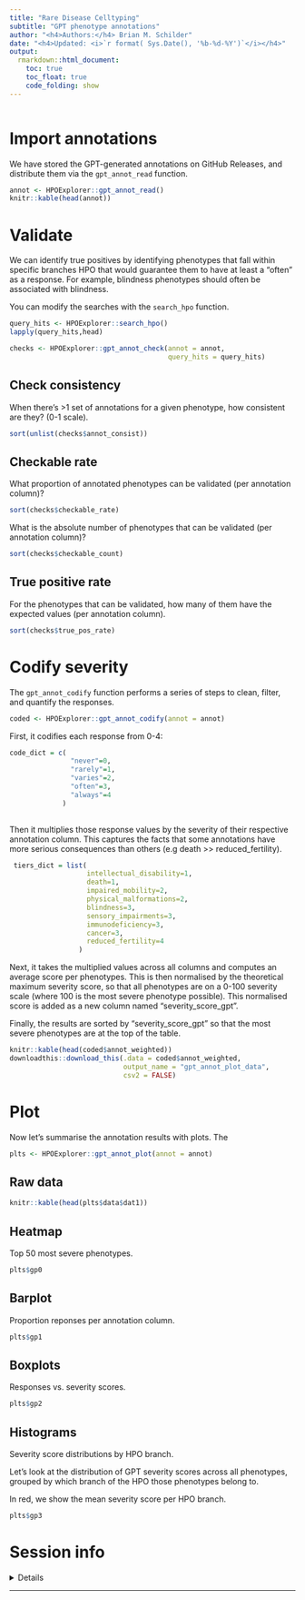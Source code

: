 ```yaml
---
title: "Rare Disease Celltyping"
subtitle: "GPT phenotype annotations"
author: "<h4>Authors:</h4> Brian M. Schilder"
date: "<h4>Updated: <i>`r format( Sys.Date(), '%b-%d-%Y')`</i></h4>"
output: 
  rmarkdown::html_document:
    toc: true
    toc_float: true
    code_folding: show
---
```


```r

```

# Import annotations

We have stored the GPT-generated annotations on GitHub Releases, 
and distribute them via the `gpt_annot_read` function.

```r
annot <- HPOExplorer::gpt_annot_read()
knitr::kable(head(annot))
```

# Validate

We can identify true positives by identifying phenotypes 
that fall within specific branches HPO that would guarantee them 
to have at least a "often" as a response. 
For example, blindness phenotypes should often be associated with blindness.

You can modify the searches with the `search_hpo` function.

```r
query_hits <- HPOExplorer::search_hpo()
lapply(query_hits,head)
```
```r
checks <- HPOExplorer::gpt_annot_check(annot = annot, 
                                       query_hits = query_hits)
```

## Check consistency

When there's >1 set of annotations for a given phenotype,
how consistent are they? (0-1 scale).

```r
sort(unlist(checks$annot_consist))
``` 



## Checkable rate 

What proportion of annotated phenotypes can be validated (per annotation column)?

```r
sort(checks$checkable_rate)
```
What is the absolute number of phenotypes that can be validated (per annotation column)?

```r
sort(checks$checkable_count)
```

## True positive rate

For the phenotypes that can be validated, how many of them have the 
expected values (per annotation column).

```r
sort(checks$true_pos_rate)
```

# Codify severity

The `gpt_annot_codify` function performs a series of steps to 
clean, filter, and quantify the responses.

```r
coded <- HPOExplorer::gpt_annot_codify(annot = annot)
```

First, it codifies each response from 0-4:
```r
code_dict = c(
               "never"=0,
               "rarely"=1,
               "varies"=2,
               "often"=3,
               "always"=4
             )
                            
```

Then it multiplies those response values by the severity of their 
respective annotation column. This captures the facts that some annotations
have more serious consequences than others (e.g death >> reduced_fertility).

```r
 tiers_dict = list(
                   intellectual_disability=1,
                   death=1,
                   impaired_mobility=2,
                   physical_malformations=2,
                   blindness=3,
                   sensory_impairments=3,
                   immunodeficiency=3,
                   cancer=3,
                   reduced_fertility=4
                 )

```

Next, it takes the multiplied values across all columns and 
computes an average score per phenotypes.
This is then normalised by the theoretical maximum severity score, so that
all phenotypes are on a 0-100 severity scale 
(where 100 is the most severe phenotype possible).
This normalised score is added as a new column named "severity_score_gpt".

Finally, the results are sorted by "severity_score_gpt" 
so that the most severe phenotypes are at the top of the table.

```r
knitr::kable(head(coded$annot_weighted))
downloadthis::download_this(.data = coded$annot_weighted, 
                            output_name = "gpt_annot_plot_data",
                            csv2 = FALSE)
```


# Plot

Now let's summarise the annotation results with plots.
The 

```r
plts <- HPOExplorer::gpt_annot_plot(annot = annot)
```

## Raw data

```r
knitr::kable(head(plts$data$dat1))
```


## Heatmap

Top 50 most severe phenotypes.

```r
plts$gp0
```

## Barplot

Proportion reponses per annotation column.

```r
plts$gp1
```


## Boxplots

Responses vs. severity scores.

```r
plts$gp2
```

## Histograms

Severity score distributions by HPO branch.

Let's look at the distribution of GPT severity scores across all phenotypes,
grouped by which branch of the HPO those phenotypes belong to.

In red, we show the mean severity score per HPO branch.

```r
plts$gp3
```

# Session info

<details>
```r
utils::sessionInfo()
```
</details>
<hr>